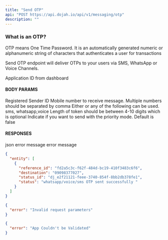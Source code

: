 ```yaml
---
title: "Send OTP"
api: "POST https://api.dojah.io/api/v1/messaging/otp"
description: ""
---
```



### What is an OTP?

OTP means One Time Password. It is an automatically generated numeric or alphanumeric string of characters that authenticates a user for transactions

Send OTP endpoint will deliver OTPs to your users via SMS, WhatsApp or Voice Channels.


<ParamField header="AppId" type="string" required>
  Application ID from dashboard
</ParamField>

#### BODY PARAMS
 
<ParamField body="sender_id" type="string" required>
 Registered Sender ID
</ParamField>

 
<ParamField body="destination" type="string" required>
  Mobile number to receive message. Multiple numbers should be separated by comma
</ParamField>

<ParamField body="channel" type="string" required>
 Either or any of the following can be used. sms, whatsapp,voice

</ParamField>

<ParamField body="length" type="int32" >
  Length of token should be between 4-10 digits which is optional
</ParamField>

<ParamField body="priority" type="boolean">
  Indicate if you want to send with the priority mode. Default is false
</ParamField>

 



#### RESPONSES

<ResponseField name="200" type="json">
 json
</ResponseField>

<ResponseField name="400" type="Object">
  <Expandable title="properties">
    <ResponseField name="error" type="string">
      error message
    </ResponseField>

  </Expandable>
</ResponseField>

<ResponseField name="401" type="Object">
  <Expandable title="properties">
    <ResponseField name="error" type="string">
      error message
    </ResponseField>

  </Expandable>
</ResponseField>


<ResponseExample>

```json 200
{
  "entity": [
    {
      "reference_id": "fd2a5c3c-f62f-484d-bc19-410f3483c6f6",
      "destination": "09098377027",
      "status_id": "dj_e2f21121-feee-3740-854f-8bb2db378fe1",
      "status": "whatsapp/voice/sms OTP sent successfully "
    }
  ]
}
```

```json 400
{
  "error": "Invalid request parameters"
}
```

```json 401
{
  "error": "App Couldn't be Validated"
}
```


</ResponseExample>